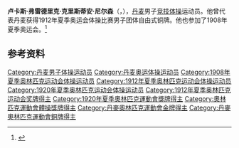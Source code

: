 {{NoteTA|G1=Sports}}
'''卢卡斯·弗雷德里克·克里斯蒂安·尼尔森'''（{{lang-da|Lukas Frederick Christian Nielsen}}，{{bd|1885年|12月23日|1964年|9月29日}}），[[丹麦|丹麦]]男子[[竞技体操|竞技体操]]运动员。他曾代表丹麦获得1912年夏季奥运会体操比赛男子团体自由式铜牌。他也参加了1908年夏季奥运会。<ref>{{Cite web|title=Lukas Frederick Christian NIELSEN|url=https://www.olympic.org/lukas-frederick-christian-nielsen|accessdate=2021-03-29|work=International Olympic Committee|archive-date=2019-12-14|archive-url=https://web.archive.org/web/20191214053221/https://www.olympic.org/lukas-frederick-christian-nielsen|dead-url=no}}</ref>

== 参考资料 ==
{{reflist}}

{{Authority control}}
{{DEFAULTSORT:Nielsen, Lukas}}
[[Category:丹麦男子体操运动员|Category:丹麦男子体操运动员]]
[[Category:丹麦奥运体操运动员|Category:丹麦奥运体操运动员]]
[[Category:1908年夏季奥林匹克运动会体操运动员|Category:1908年夏季奥林匹克运动会体操运动员]]
[[Category:1912年夏季奥林匹克运动会体操运动员|Category:1912年夏季奥林匹克运动会体操运动员]]
[[Category:1920年夏季奥林匹克运动会体操运动员|Category:1920年夏季奥林匹克运动会体操运动员]]
[[Category:1912年夏季奥林匹克运动会奖牌得主|Category:1912年夏季奥林匹克运动会奖牌得主]]
[[Category:1920年夏季奧林匹克運動會獎牌得主|Category:1920年夏季奧林匹克運動會獎牌得主]]
[[Category:奧林匹克運動會體操獎牌得主|Category:奧林匹克運動會體操獎牌得主]]
[[Category:丹麥奧林匹克運動會金牌得主|Category:丹麥奧林匹克運動會金牌得主]]
[[Category:丹麥奧林匹克運動會銅牌得主|Category:丹麥奧林匹克運動會銅牌得主]]